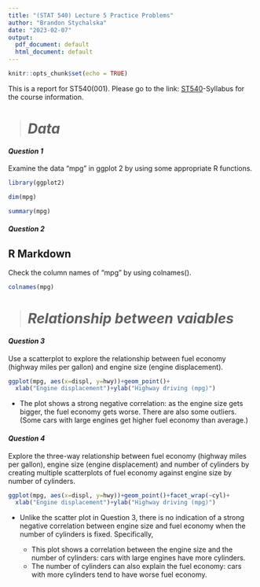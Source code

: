 ```yaml
---
title: "(STAT 540) Lecture 5 Practice Problems"
author: "Brandon Stychalska"
date: "2023-02-07"
output:
  pdf_document: default
  html_document: default
---
```


```r
knitr::opts_chunk$set(echo = TRUE)
```

This is a report for ST540(001). Please go to the link: [ST540](https://oiraweb.ua.edu/apis/docs/api/v1/renderDocument/id/63d96c8f88c75d042fa8d7fd?contextId=20231016025)-Syllabus for the course information.

> # *Data*

#### *Question 1*

Examine the data "mpg" in ggplot 2 by using some appropriate R functions.

```r
library(ggplot2)
```

```r
dim(mpg)
```

```r
summary(mpg)
```

#### *Question 2*

## R Markdown

Check the column names of "mpg" by using colnames().

```r
colnames(mpg)
```

> # *Relationship between vaiables*

#### *Question 3*

Use a scatterplot to explore the relationship between fuel economy (highway miles per gallon) and engine size (engine displacement).

```r
ggplot(mpg, aes(x=displ, y=hwy))+geom_point()+
  xlab("Engine displacement")+ylab("Highway driving (mpg)")
```

-   The plot shows a strong negative correlation: as the engine size gets bigger, the fuel economy gets worse. There are also some outliers. (Some cars with large engines get higher fuel economy than average.)

#### *Question 4*

Explore the three-way relationship between fuel economy (highway miles per gallon), engine size (engine displacement) and number of cylinders by creating multiple scatterplots of fuel economy against engine size by number of cylinders.

```r
ggplot(mpg, aes(x=displ, y=hwy))+geom_point()+facet_wrap(~cyl)+
  xlab("Engine displacement")+ylab("Highway driving (mpg)")
```

-   Unlike the scatter plot in Question 3, there is no indication of a strong negative correlation between engine size and fuel economy when the number of cylinders is fixed. Specifically,

    -   This plot shows a correlation between the engine size and the number of cylinders: cars with large engines have more cylinders.
    -   The number of cylinders can also explain the fuel economy: cars with more cylinders tend to have worse fuel economy.
